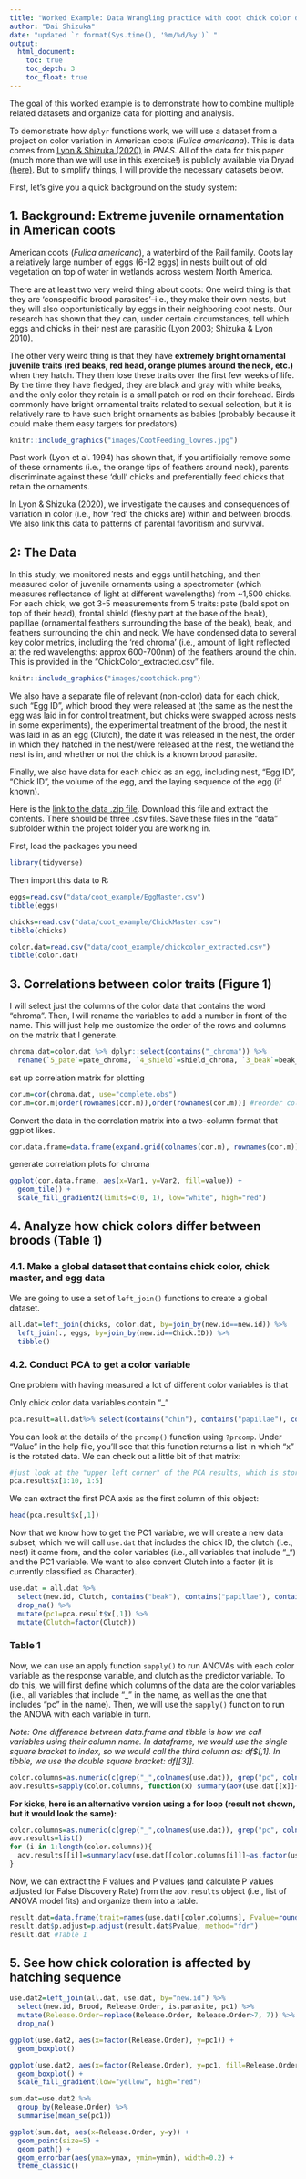 ```yaml
---
title: "Worked Example: Data Wrangling practice with coot chick color data"
author: "Dai Shizuka"
date: "updated `r format(Sys.time(), '%m/%d/%y')` "
output: 
  html_document:
    toc: true
    toc_depth: 3
    toc_float: true
---
```


The goal of this worked example is to demonstrate how to combine multiple related datasets and organize data for plotting and analysis. 

To demonstrate how `dplyr` functions work, we will use a dataset from a project on color variation in American coots (*Fulica americana*). This is data comes from [Lyon & Shizuka (2020)](https://www.pnas.org/doi/full/10.1073/pnas.1913615117) in *PNAS*. All of the data for this paper (much more than we will use in this exercise!) is publicly available via Dryad [(here)](https://datadryad.org/stash/dataset/doi:10.5061%2Fdryad.ns1rn8pnv). But to simplify things, I will provide the necessary datasets below. 

First, let's give you a quick background on the study system:


## 1. Background: Extreme juvenile ornamentation in American coots 


American coots (*Fulica americana*), a waterbird of the Rail family. Coots lay a relatively large number of eggs (6-12 eggs) in nests built out of old vegetation on top of water in wetlands across western North America. 

There are at least two very weird thing about coots: 
One weird thing is that they are 'conspecific brood parasites'--i.e., they make their own nests, but they will also opportunistically lay eggs in their neighboring coot nests. Our research has shown that they can, under certain circumstances, tell which eggs and chicks in their nest are parasitic (Lyon 2003; Shizuka & Lyon 2010).

The other very weird thing is that they have **extremely bright ornamental juvenile traits (red beaks, red head, orange plumes around the neck, etc.)** when they hatch. They then lose these traits over the first few weeks of life. By the time they have fledged, they are black and gray with white beaks, and the only color they retain is a small patch or red on their forehead. Birds commonly have bright ornamental traits related to sexual selection, but it is relatively rare to have such bright ornaments as babies (probably because it could make them easy targets for predators).

```r
knitr::include_graphics("images/CootFeeding_lowres.jpg")
```

Past work (Lyon et al. 1994) has shown that, if you artificially remove some of these ornaments (i.e., the orange tips of feathers around neck), parents discriminate against these 'dull' chicks and preferentially feed chicks that retain the ornaments.

In Lyon & Shizuka (2020), we investigate the causes and consequences of variation in color (i.e., how 'red' the chicks are) within and between broods. We also link this data to patterns of parental favoritism and survival. 

## 2: The Data

In this study, we monitored nests and eggs until hatching, and then measured color of juvenile ornaments using a spectrometer (which measures reflectance of light at different wavelengths) from ~1,500 chicks. For each chick, we got 3-5 measurements from 5 traits: pate (bald spot on top of their head), frontal shield (fleshy part at the base of the beak), papillae (ornamental feathers surrounding the base of the beak), beak, and feathers surrounding the chin and neck. We have condensed data to several key color metrics, including the 'red chroma' (i.e., amount of light reflected at the red wavelengths: approx 600-700nm) of the feathers around the chin. This is provided in the "ChickColor_extracted.csv" file. 

```r
knitr::include_graphics("images/cootchick.png")
```


We also have a separate file of relevant (non-color) data for each chick, such "Egg ID", which brood they were released at (the same as the nest the egg was laid in for control treatment, but chicks were swapped across nests in some experiments), the experimental treatment of the brood, the nest it was laid in as an egg (Clutch), the date it was released in the nest, the order in which they hatched in the nest/were released at the nest, the wetland the nest is in, and whether or not the chick is a known brood parasite.

Finally, we also have data for each chick as an egg, including nest, "Egg ID", "Chick ID", the volume of the egg, and the laying sequence of the egg (if known).

Here is the [link to the data .zip file](data/coot_example.zip). Download this file and extract the contents. There should be three .csv files. Save these files in the "data" subfolder within the project folder you are working in.


First, load the packages you need

```r
library(tidyverse)
```

Then import this data to R:

```r
eggs=read.csv("data/coot_example/EggMaster.csv")
tibble(eggs)
```

```r
chicks=read.csv("data/coot_example/ChickMaster.csv")
tibble(chicks)
```

```r
color.dat=read.csv("data/coot_example/chickcolor_extracted.csv")
tibble(color.dat)
```


## 3. Correlations between color traits (Figure 1)

I will select just the columns of the color data that contains the word "chroma". Then, I will rename the variables to add a number in front of the name. This will just help me customize the order of the rows and columns on the matrix that I generate. 
```r
chroma.dat=color.dat %>% dplyr::select(contains("_chroma")) %>% 
  rename(`5_pate`=pate_chroma, `4_shield`=shield_chroma, `3_beak`=beak_chroma, `2_papillae`=papillae_chroma, `1_chin`=chin_chroma)
```

set up correlation matrix for plotting
```r
cor.m=cor(chroma.dat, use="complete.obs")
cor.m=cor.m[order(rownames(cor.m)),order(rownames(cor.m))] #reorder columns and rows
```

Convert the data in the correlation matrix into a two-column format that ggplot likes.
```r
cor.data.frame=data.frame(expand.grid(colnames(cor.m), rownames(cor.m)), value=as.vector(cor.m))
```

generate correlation plots for chroma
```r
ggplot(cor.data.frame, aes(x=Var1, y=Var2, fill=value)) +
  geom_tile() +
  scale_fill_gradient2(limits=c(0, 1), low="white", high="red")
```


## 4. Analyze how chick colors differ between broods (Table 1)


### 4.1. Make a global dataset that contains chick color, chick master, and egg data

We are going to use a set of `left_join()` functions to create a global dataset. 

```r
all.dat=left_join(chicks, color.dat, by=join_by(new.id==new.id)) %>%
  left_join(., eggs, by=join_by(new.id==Chick.ID)) %>%
  tibble()
```

### 4.2. Conduct PCA to get a color variable 

One problem with having measured a lot of different color variables is that 

Only chick color data variables contain "_" 

```r
pca.result=all.dat%>% select(contains("chin"), contains("papillae"), contains("beak")) %>% drop_na() %>% prcomp(.,  center=T, scale=T)
```

You can look at the details of the `prcomp()` function using `?prcomp`. Under "Value" in the help file, you'll see that this function returns a list in which "x" is the rotated data. We can check out a little bit of that matrix:

```r
#just look at the "upper left corner" of the PCA results, which is stored in the pca.result object 
pca.result$x[1:10, 1:5]
```

We can extract the first PCA axis as the first column of this object:
```r
head(pca.result$x[,1])
```

Now that we know how to get the PC1 variable, we will create a new data subset, which we will call `use.dat` that includes the chick ID, the clutch (i.e., nest) it came from, and the color variables (i.e., all variables that include "_") and the PC1 variable. We want to also convert Clutch into a factor (it is currently classified as Character).

```r
use.dat = all.dat %>% 
  select(new.id, Clutch, contains("beak"), contains("papillae"), contains("chin")) %>%
  drop_na() %>%
  mutate(pc1=pca.result$x[,1]) %>%
  mutate(Clutch=factor(Clutch)) 
```

### Table 1

Now, we can use an apply function `sapply()` to run ANOVAs with each color variable as the response variable, and clutch as the predictor variable. 
To do this, we will first define which columns of the data are the color variables (i.e., all variables that include "_" in the name, as well as the one that includes "pc" in the name). Then, we will use the `sapply()` function to run the ANOVA with each variable in turn. 

*Note: One difference between data.frame and tibble is how we call variables using their column name. In dataframe, we would use the single square bracket to index, so we would call the third column as: df$[,1]. In tibble, we use the double square bracket: df[[3]].*

```r
color.columns=as.numeric(c(grep("_",colnames(use.dat)), grep("pc", colnames(use.dat))))
aov.results=sapply(color.columns, function(x) summary(aov(use.dat[[x]]~as.factor(use.dat$Clutch))))
```

**For kicks, here is an alternative version using a for loop (result not shown, but it would look the same):**
```r
color.columns=as.numeric(c(grep("_",colnames(use.dat)), grep("pc", colnames(use.dat))))
aov.results=list()
for (i in 1:length(color.columns)){
  aov.results[[i]]=summary(aov(use.dat[[color.columns[i]]]~as.factor(use.dat$Clutch)))
}
```


Now, we can extract the F values and P values (and calculate P values adjusted for False Discovery Rate) from the `aov.results` object (i.e., list of ANOVA model fits) and organize them into a table. 

```r
result.dat=data.frame(trait=names(use.dat)[color.columns], Fvalue=round(sapply(1:length(color.columns), function(x) aov.results[[x]]$`F value`[1]), digits=3), Pvalue=round(sapply(1:length(color.columns), function(x) aov.results[[x]]$`Pr(>F)`[1]), digits=5))
result.dat$p.adjust=p.adjust(result.dat$Pvalue, method="fdr")
result.dat #Table 1
```

## 5. See how chick coloration is affected by hatching sequence 


```r
use.dat2=left_join(all.dat, use.dat, by="new.id") %>%
  select(new.id, Brood, Release.Order, is.parasite, pc1) %>%
  mutate(Release.Order=replace(Release.Order, Release.Order>7, 7)) %>%
  drop_na()
```

```r
ggplot(use.dat2, aes(x=factor(Release.Order), y=pc1)) +
  geom_boxplot()
```

```r
ggplot(use.dat2, aes(x=factor(Release.Order), y=pc1, fill=Release.Order)) +
  geom_boxplot() +
  scale_fill_gradient(low="yellow", high="red")
```

```r
sum.dat=use.dat2 %>%
  group_by(Release.Order) %>%
  summarise(mean_se(pc1))
```

```r
ggplot(sum.dat, aes(x=Release.Order, y=y)) +
  geom_point(size=5) +
  geom_path() +
  geom_errorbar(aes(ymax=ymax, ymin=ymin), width=0.2) +
  theme_classic()
```
#####